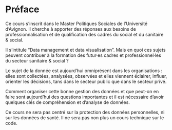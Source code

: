 # Préface {.unnumbered}

Ce cours s'inscrit dans le Master Politiques Sociales de l'Université d'Avignon. Il cherche à apporter des réponses aux besoins de professionnalisation et de qualification des cadres du social et du sanitaire & social.

Il s'intitule "Data management et data visualisation". Mais en quoi ces sujets peuvent contribuer à la formation des futur·es cadres et professionnel·les du secteur sanitaire & social ?

Le sujet de la donnée est aujourd'hui omniprésent dans les organisations : elles sont collectées, analysées, observées et elles viennent éclairer, influer, orienter les décisions, tans dans le secteur public que dans le secteur privé.

Comment organiser cette bonne gestion des données et que peut-on en faire sont aujourd'hui des questions importantes et il est nécessaire d'avoir quelques clés de compréhension et d'analyse de données.

Ce cours ne sera pas centré sur la protection des données personnelles, ni sur les données de santé. Il ne sera pas non plus un cours technique sur le code.
